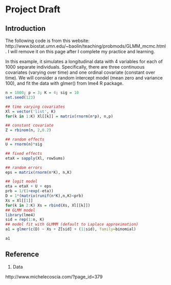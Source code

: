 # Project Draft

## Introduction

The following code is from this website: http://www.biostat.umn.edu/~baolin/teaching/probmods/GLMM_mcmc.html. I will remove it on this page after I complete my practice and learning. 



In this example, it simulates a longitudinal data with 4 variables for each of 1000 separate individuals. Specifically, there are three continuous covariates (varying over time) and one ordinal covariate (constant over time). We will consider a random intercept model (mean zero and variance 100), and fit the data with glmer() from lme4 R package.

```R

n = 1000; p = 3; K = 4; sig = 10
set.seed(123)

## time varying covariates
Xl = vector('list', K)
for(k in 1:K) Xl[[k]] = matrix(rnorm(n*p), n,p)

## constant covariate
Z = rbinom(n, 2,0.2)

## random effects
U = rnorm(n)*sig

## fixed effects
etaX = sapply(Xl, rowSums)

## random errors
eps = matrix(rnorm(n*K), n,K)

## logit model
eta = etaX + U + eps
prb = 1/(1+exp(-eta))
D = 1*(matrix(runif(n*K),n,K)<prb)
Xs = Xl[[1]]
for(k in 2:K) Xs = rbind(Xs, Xl[[k]])
## GLMM model
library(lme4)
sid = rep(1:n, K)
## model fit with GLMMM (default to Laplace approximation)
a1 = glmer(c(D) ~ Xs + Z[sid] + (1|sid), family=binomial)

a1

```







## Reference

1. Data

http://www.michelecoscia.com/?page_id=379
